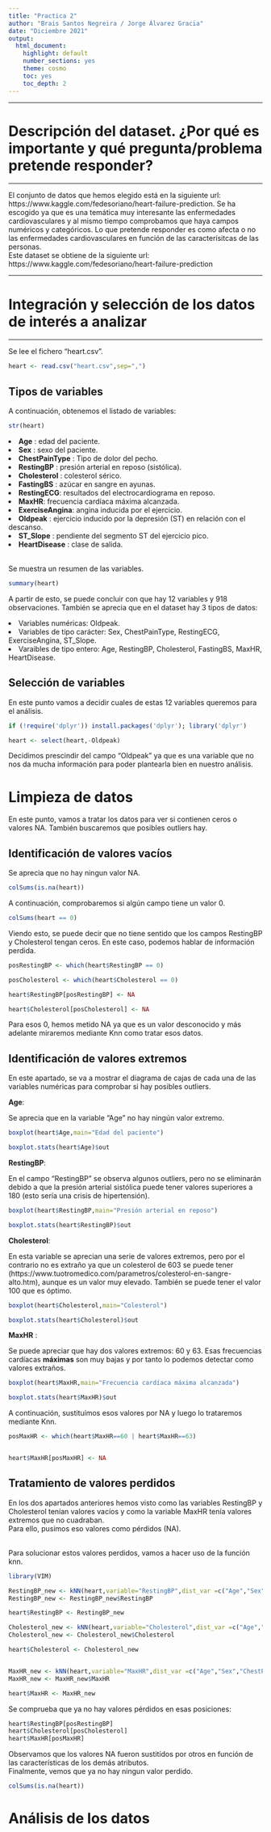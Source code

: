```yaml
---
title: "Practica 2"
author: "Brais Santos Negreira / Jorge Álvarez Gracia"
date: "Diciembre 2021"
output: 
  html_document:
    highlight: default
    number_sections: yes
    theme: cosmo
    toc: yes
    toc_depth: 2
---
```


******
#  Descripción del dataset. ¿Por qué es importante y qué pregunta/problema pretende responder?

******

El conjunto de datos que hemos elegido está en la siguiente url: https://www.kaggle.com/fedesoriano/heart-failure-prediction. Se ha escogido ya que es una temática muy interesante las enfermedades cardiovasculares y al mismo tiempo comprobamos que haya campos numéricos y categóricos. Lo que pretende responder es como afecta o no las enfermedades cardiovasculares en función de las caracterísitcas de las personas.
<br>
Este dataset se obtiene de la siguiente url: https://www.kaggle.com/fedesoriano/heart-failure-prediction

******
# Integración y selección de los datos de interés a analizar

******

Se lee el fichero "heart.csv".
```r

heart <- read.csv("heart.csv",sep=",")

```


## Tipos de variables
A continuación, obtenemos el listado de variables:

```r

str(heart)

```

<li> __Age__ : edad del paciente.</li> 
<li> __Sex__ : sexo del paciente. </li> 
<li> __ChestPainType__ : Tipo de dolor del pecho. </li>
<li> __RestingBP__ : presión arterial en reposo (sistólica). </li>
<li> __Cholesterol__ : colesterol sérico. </li>
<li> __FastingBS__ : azúcar en sangre en ayunas.</li>
<li> __RestingECG__: resultados del electrocardiograma en reposo. </li>
<li> __MaxHR__: frecuencia cardíaca máxima alcanzada. </li>
<li> __ExerciseAngina__: angina inducida por el ejercicio. </li>
<li> __Oldpeak__ : ejercicio inducido por la depresión (ST) en relación con el descanso. </li>
<li> __ST_Slope__ : pendiente del segmento ST del ejercicio pico. </li>
<li> __HeartDisease__   : clase de salida. </li>

<br>
Se muestra un resumen de las variables.

```r

summary(heart)

```

A partir de esto, se puede concluir con que hay 12 variables y 918 observaciones. También se aprecia que en el dataset hay 3 tipos de datos:

<li> Variables numéricas: Oldpeak. </li>
<li> Variables de tipo carácter: Sex, ChestPainType, RestingECG, ExerciseAngina, ST_Slope. </li>
<li> Varaibles de tipo entero: Age, RestingBP, Cholesterol, FastingBS, MaxHR, HeartDisease. </li>


## Selección de variables

En este punto vamos a decidir cuales de estas 12 variables queremos para el análisis.


```r

if (!require('dplyr')) install.packages('dplyr'); library('dplyr')

heart <- select(heart,-Oldpeak)

```

Decidimos prescindir del campo "Oldpeak" ya que es una variable que no nos da mucha información para poder plantearla bien en nuestro análisis.


# Limpieza de datos

En este punto, vamos a tratar los datos para ver si contienen ceros o valores NA. También buscaremos que posibles outliers hay.

## Identificación de valores vacíos

Se aprecia que no hay ningun valor NA. 

```r

colSums(is.na(heart))

```
A continuación, comprobaremos si algún campo tiene un valor 0.

```r

colSums(heart == 0)

```
Viendo esto, se puede decir que no tiene sentido que los campos RestingBP y Cholesterol tengan ceros. En este caso, podemos hablar de información perdida.

```r

posRestingBP <- which(heart$RestingBP == 0)

posCholesterol <- which(heart$Cholesterol == 0)

heart$RestingBP[posRestingBP] <- NA

heart$Cholesterol[posCholesterol] <- NA


```

Para esos 0, hemos metido NA ya que es un valor desconocido y más adelante miraremos mediante Knn como tratar esos datos.


## Identificación de valores extremos

En este apartado, se va a mostrar el diagrama de cajas de cada una de las variables numéricas para comprobar si hay posibles outliers.

__Age__:

Se aprecia que en la variable "Age" no hay ningún valor extremo.
```r

boxplot(heart$Age,main="Edad del paciente")

```
```r

boxplot.stats(heart$Age)$out

```


__RestingBP__:

En el campo "RestingBP" se observa algunos outliers, pero no se eliminarán debido a que la presión arterial sistólica puede tener valores superiores a 180 (esto sería una crisis de hipertensión).

```r

boxplot(heart$RestingBP,main="Presión arterial en reposo")

```


```r

boxplot.stats(heart$RestingBP)$out

```

__Cholesterol__:

En esta variable se aprecian una serie de valores extremos, pero por el contrario no es extraño ya que un colesterol de 603 se puede tener (https://www.tuotromedico.com/parametros/colesterol-en-sangre-alto.htm), aunque es un valor muy elevado. También se puede tener el valor 100 que es óptimo.
```r

boxplot(heart$Cholesterol,main="Colesterol")

```


```r

boxplot.stats(heart$Cholesterol)$out

```


__MaxHR__ :

Se puede apreciar que hay dos valores extremos: 60 y 63. Esas frecuencias cardíacas __máximas__ son muy bajas y por tanto lo podemos detectar como valores extraños. 
```r

boxplot(heart$MaxHR,main="Frecuencia cardíaca máxima alcanzada")

```

```r

boxplot.stats(heart$MaxHR)$out

```
A continuación, sustituímos esos valores por NA y luego lo trataremos mediante Knn.

```r

posMaxHR <- which(heart$MaxHR==60 | heart$MaxHR==63)


heart$MaxHR[posMaxHR] <- NA


```


## Tratamiento de valores perdidos

En los dos apartados anteriores hemos visto como las variables RestingBP y Cholesterol tenían valores vacíos y como la variable MaxHR tenía valores extremos que no cuadraban.
<br>
Para ello, pusimos eso valores como pérdidos (NA).

<br>
Para solucionar estos valores perdidos, vamos a hacer uso de la función knn.

```r

library(VIM)

RestingBP_new <- kNN(heart,variable="RestingBP",dist_var =c("Age","Sex","ChestPainType","FastingBS","RestingECG","ExerciseAngina","ST_Slope","HeartDisease"),k=3)
RestingBP_new <- RestingBP_new$RestingBP

heart$RestingBP <- RestingBP_new

Cholesterol_new <- kNN(heart,variable="Cholesterol",dist_var =c("Age","Sex","ChestPainType","FastingBS","RestingECG","ExerciseAngina","ST_Slope","HeartDisease"),k=3)
Cholesterol_new <- Cholesterol_new$Cholesterol

heart$Cholesterol <- Cholesterol_new


MaxHR_new <- kNN(heart,variable="MaxHR",dist_var =c("Age","Sex","ChestPainType","FastingBS","RestingECG","ExerciseAngina","ST_Slope","HeartDisease"),k=3)
MaxHR_new <- MaxHR_new$MaxHR

heart$MaxHR <- MaxHR_new


```


Se comprueba que ya no hay valores pérdidos en esas posiciones:

```r


heart$RestingBP[posRestingBP]
heart$Cholesterol[posCholesterol]
heart$MaxHR[posMaxHR]


```
Observamos que los valores NA fueron sustitídos por otros en función de las características de los demás atributos.
<br>
Finalmente, vemos que ya no hay ningun valor perdido.

```r

colSums(is.na(heart))

```

# Análisis de los datos

